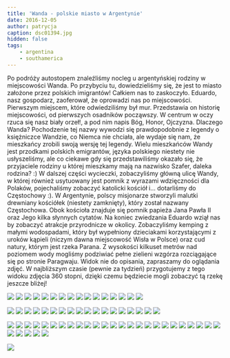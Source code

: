```yaml
---
title: 'Wanda - polskie miasto w Argentynie'
date: 2016-12-05
author: patrycja
caption: dsc01394.jpg
hidden: false
tags: 
    - argentina
    - southamerica
---
```


Po podróży autostopem znaleźliśmy nocleg u argentyńskiej rodziny w miejscowości Wanda. Po przybyciu tu, dowiedzieliśmy się, że jest to miasto założone przez polskich imigrantów!
Całkiem nas to zaskoczyło. Eduardo, nasz gospodarz, zaoferował, że oprowadzi nas po miejscowości. Pierwszym miejscem, które odwiedziliśmy był mur. Przedstawia on historię miejscowości, od pierwszych osadników począwszy.
W centrum w oczy rzuca się nasz biały orzeł!, a pod nim napis Bóg, Honor, Ojczyzna. Dlaczego Wanda? Pochodzenie tej nazwy wywodzi się prawdopodobnie z legendy o księżniczce Wandzie, co Niemca nie chciała, ale wydaje się nam, że mieszkańcy zrobili swoją wersję tej legendy.
Wielu mieszkańców Wandy jest przodkami polskich emigrantów, języka polskiego niestety nie usłyszeliśmy, ale co ciekawe gdy się przedstawiliśmy okazało się, że przyjaciele rodziny u której mieszkamy mają na nazwisko Szafer, daleka rodzina? :)
W dalszej części wycieczki, zobaczyliśmy główną ulicę Wandy, w której również usytuowany jest pomnik z wyrazami wdzięczności dla Polaków, pojechaliśmy zobaczyć katolicki kościół i...
dotarliśmy do Częstochowy :). W Argentynie, polscy misjonarze stworzyli malutki drewniany kościółek (niestety zamknięty), który został nazwany Częstochowa. Obok kościoła znajduje się pomnik papieża Jana Pawła II oraz Jego kilka słynnych cytatów.
Na koniec zwiedzania Eduardo wziął nas by zobaczyć atrakcje przyrodnicze w okolicy. Zobaczyliśmy kemping z małymi wodospadami, który był wypełniony dzieciakami korzystającymi z uroków kąpieli (niczym dawna miejscowość Wisła w Polsce) oraz cud natury, którym jest rzeka Parana.
Z wysokości kilkuset metrów nad poziomem wody mogliśmy podziwiać pełne zielieni wzgórza rozciągające się po stronie Paragwaju. Widok nie do opisania, zapraszamy do oglądania zdjęć.
W najbliższym czasie (pewnie za tydzień) przygotujemy z tego widoku zdjęcia 360 stopni, dzięki czemu będziecie mogli zobaczyć tą rzekę jeszcze bliżej!

<grid>

![](./dsc01385.jpg)
![](./dsc01386.jpg)
![](./dsc01387.jpg)
![](./dsc01388.jpg)
![](./dsc01389.jpg)
![](./dsc01396.jpg)
![](./dsc01393.jpg)
![](./dsc01391.jpg)
![](./dsc01390.jpg)
![](./dsc01397.jpg)
![](./dsc01398.jpg)
![](./dsc01399.jpg)
![](./dsc01400.jpg)
![](./dsc01401.jpg)
![](./dsc01407.jpg)
![](./dsc01406.jpg)

</grid>
<grid columns="2">

![](./dsc01405.jpg)
![](./dsc01403.jpg)
![](./dsc01402.jpg)
![](./dsc01408.jpg)
![](./dsc01409.jpg)
![](./dsc01410.jpg)
![](./dsc01411.jpg)
![](./dsc01412.jpg)
![](./dsc01413.jpg)
![](./dsc01414.jpg)
![](./dsc01415.jpg)
![](./dsc01416.jpg)
![](./dsc01417.jpg)
![](./dsc01422.jpg)
![](./dsc01421.jpg)
![](./dsc01420.jpg)
![](./dsc01419.jpg)
![](./dsc01418.jpg)

</grid>
<grid>

![](./dsc01428.jpg)
![](./dsc01423.jpg)
![](./dsc01424.jpg)
![](./dsc01430.jpg)
![](./dsc01425.jpg)
![](./dsc01431.jpg)
![](./dsc01426.jpg)
![](./dsc01433.jpg)
![](./dsc01427.jpg)
![](./dsc01434.jpg)
![](./dsc01441.jpg)
![](./dsc01451.jpg)
![](./dsc01442.jpg)
![](./dsc01453.jpg)
![](./dsc01443.jpg)
![](./dsc01446.jpg)
![](./dsc01447.jpg)
![](./dsc01435.jpg)
![](./dsc01436.jpg)
![](./dsc01437.jpg)
![](./dsc01438.jpg)
![](./dsc01439.jpg)
![](./20161204_160502.jpg)
![](./20161204_170157.jpg)
![](./20161204_171352.jpg)
![](./20161204_171700.jpg)
![](./20161204_171805.jpg)
![](./20161204_172037.jpg)
![](./20161204_172046.jpg)
![](./20161204_173436.jpg)

</grid>

![](./20161204_172037-pano.jpg)

